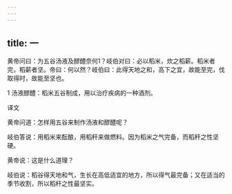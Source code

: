 ```yaml
---
---
---
```

title: 一
---




黄帝问曰：为五谷汤液及醪醴奈何1？岐伯对曰：必以稻米，炊之稻薪。稻米者完，稻薪者坚。帝曰：何以然？岐伯曰：此得天地之和，高下之宜，故能至完，伐取得时，故能至坚也。

1 汤液醪醴：稻米五谷制成，用以治疗疾病的一种酒剂。

译文

黄帝问道：怎样用五谷来制作汤液和醪醴呢？

岐伯答说：用稻米来酝酿，用稻秆来做燃料。因为稻米之气完备，而稻秆之性坚硬。

黄帝说：这是什么道理？

岐伯说：稻谷得天地和气，生长在高低适宜的地方，所以得气最完备；又在适当的季节收割，所以稻秆之性最坚实。